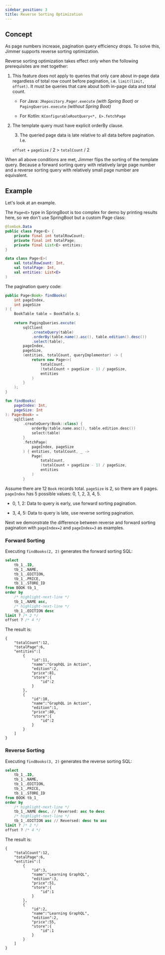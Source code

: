 ```yaml
---
sidebar_position: 3
title: Reverse Sorting Optimization 
---
```



## Concept

As page numbers increase, pagination query efficiency drops. To solve this, Jimmer supports reverse sorting optimization.

Reverse sorting optimization takes effect only when the following prerequisites are met together:

1.  This feature does not apply to queries that only care about in-page data regardless of total row count before pagination, i.e. `limit(limit, offset)`. It must be queries that care about both in-page data and total count.

    - For Java: `JRepository.Pager.execute` *(with Spring Boot)* or `PagingQueries.execute` *(without Spring Boot)*
    
    - For Kotlin: `KConfigurableRootQuery<*, E>.fetchPage`
   
2.  The template query must have explicit orderBy clause. 

    3. The queried page data is late relative to all data before pagination. I.e. 

    `offset` + `pageSize` / 2 > `totalCount` / 2
   
When all above conditions are met, Jimmer flips the sorting of the template query. Because a forward sorting query with relatively large page number and a reverse sorting query with relatively small page number are equivalent. 

## Example

Let's look at an example.

The `Page<E>` type in SpringBoot is too complex for demo by printing results here, so we don't use SpringBoot but a custom Page class:

<Tabs groupId="language">
<TabItem value="java" label="Java">

```java title="Page.java" 
@lombok.Data
public class Page<E> {
    private final int totalRowCount;
    private final int totalPage;
    private final List<E> entities;
}
```

</TabItem>
<TabItem value="kotlin" label="Kotlin">

```kotlin title="Page.kt"
data class Page<E>(
    val totalRowCount: Int,
    val totalPage: Int, 
    val entities: List<E>
)
```

</TabItem>
</Tabs>

The pagination query code:

<Tabs groupId="language">
<TabItem value="java" label="Java">

```java
public Page<Book> findBooks(
    int pageIndex,
    int pageSize    
) {
    BookTable table = BookTable.$;
    
    return PagingQueries.excute(
        sqlClient
            .createQuery(table)
            .orderBy(table.name().asc(), table.edition().desc())
            .select(table),
        pageIndex,
        pageSize,
        (entities, totalCount, queryImplementor) -> {
            return new Page<>(
                totalCount,
                (totalCount + pageSize - 1) / pageSize,
                entities
            )
        }
    );
}
```

</TabItem>
<TabItem value="kotlin" label="Kotlin">

```kotlin 
fun findBooks(
    pageIndex: Int,
    pageSize: Int
): Page<Book> = 
    sqlClient
        .createQuery(Book::class) {
            orderBy(table.name.asc(), table.edition.desc())
            select(table)
        }
        .fetchPage(
            pageIndex, pageSize  
        ) { entities, totalCount, _ ->
            Page(
                totalCount,
                (totalCount + pageSize - 1) / pageSize,
                entities
            )
        }
```

</TabItem>
</Tabs>

Assume there are 12 `Book` records total. `pageSize` is 2, so there are 6 pages. `pageIndex` has 5 possible values: 0, 1, 2, 3, 4, 5. 

-   0, 1, 2: Data to query is early, use forward sorting pagination.

-   3, 4, 5: Data to query is late, use reverse sorting pagination.

Next we demonstrate the difference between reverse and forward sorting pagination with `pageIndex=2` and `pageIndex=3` as examples.

### Forward Sorting 

Executing `findBooks(2, 2)` generates the forward sorting SQL:

```sql
select 
    tb_1_.ID,
    tb_1_.NAME,
    tb_1_.EDITION,
    tb_1_.PRICE,
    tb_1_.STORE_ID
from BOOK tb_1_  
order by
    /* highlight-next-line */  
    tb_1_.NAME asc,
    /* highlight-next-line */
    tb_1_.EDITION desc
limit ? /* 2 */
offset ? /* 4 */ 
```

The result is:

```
{
    "totalCount":12,
    "totalPage":6, 
    "entities":[
        {
            "id":11,
            "name":"GraphQL in Action",
            "edition":2,
            "price":81,
            "store":{
                "id":2
            }
        },
        {
            "id":10, 
            "name":"GraphQL in Action",
            "edition":1,
            "price":80,
            "store":{
                "id":2
            }
        }
    ]
}
```

### Reverse Sorting

Executing `findBooks(3, 2)` generates the reverse sorting SQL: 

```sql  
select
    tb_1_.ID,
    tb_1_.NAME, 
    tb_1_.EDITION,
    tb_1_.PRICE,
    tb_1_.STORE_ID
from BOOK tb_1_   
order by
    /* highlight-next-line */
    tb_1_.NAME desc, // Reversed: asc to desc
    /* highlight-next-line */ 
    tb_1_.EDITION asc // Reversed: desc to asc
limit ? /* 2 */
offset ? /* 4 */
```

The result is: 

```
{
    "totalCount":12,
    "totalPage":6,
    "entities":[
        {
            "id":3,
            "name":"Learning GraphQL",
            "edition":3,
            "price":51, 
            "store":{
                "id":1
            }
        },
        {
            "id":2,
            "name":"Learning GraphQL",
            "edition":2,
            "price":55,
            "store":{
                "id":1
            } 
        }
    ]
}
```